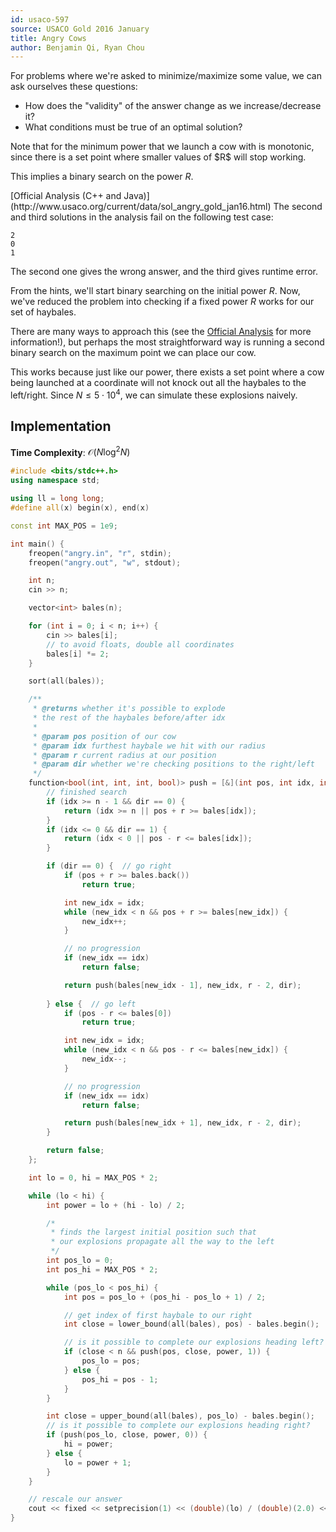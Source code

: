 ```yaml
---
id: usaco-597
source: USACO Gold 2016 January
title: Angry Cows
author: Benjamin Qi, Ryan Chou
---
```



<Spoiler title="Hint 1">
For problems where we're asked to minimize/maximize some value, we can ask ourselves these questions:

- How does the "validity" of the answer change as we increase/decrease it?
- What conditions must be true of an optimal solution?
</Spoiler>

<Spoiler title="Answer to Hint 1">
Note that for the minimum power that we launch a cow with is monotonic, since there is a set point where smaller values of $R$ will stop working.

This implies a binary search on the power $R$.
</Spoiler>

<Spoiler title="Solution">
[Official Analysis (C++ and Java)](http://www.usaco.org/current/data/sol_angry_gold_jan16.html)

<Warning>
The second and third solutions in the analysis fail on the following test case:

```
2
0
1
```

The second one gives the wrong answer, and the third gives runtime error.
</Warning>

From the hints, we'll start binary searching on the initial power $R$. Now, we've reduced the problem into checking if a fixed power $R$ works for our set of haybales.

There are many ways to approach this (see the [Official Analysis](http://www.usaco.org/current/data/sol_angry_gold_jan16.html) for more information!), but perhaps the most straightforward way is running a second binary search on the maximum point we can place our cow.

This works because just like our power, there exists a set point where a cow being launched at a coordinate will not knock out all the haybales to the left/right. Since $N \leq 5 \cdot 10^4$, we can simulate these explosions naively.


## Implementation

**Time Complexity**: $\mathcal{O}(N \log^2 N)$

<LanguageSection>
<CPPSection>

```cpp
#include <bits/stdc++.h>
using namespace std;

using ll = long long;
#define all(x) begin(x), end(x)

const int MAX_POS = 1e9;

int main() {
	freopen("angry.in", "r", stdin);
	freopen("angry.out", "w", stdout);

	int n;
	cin >> n;

	vector<int> bales(n);

	for (int i = 0; i < n; i++) {
		cin >> bales[i];
		// to avoid floats, double all coordinates
		bales[i] *= 2;
	}

	sort(all(bales));

	/**
	 * @returns whether it's possible to explode
	 * the rest of the haybales before/after idx
	 *
	 * @param pos position of our cow
	 * @param idx furthest haybale we hit with our radius
	 * @param r current radius at our position
	 * @param dir whether we're checking positions to the right/left
	 */
	function<bool(int, int, int, bool)> push = [&](int pos, int idx, int r, bool dir) {
		// finished search
		if (idx >= n - 1 && dir == 0) {
			return (idx >= n || pos + r >= bales[idx]);
		}
		if (idx <= 0 && dir == 1) {
			return (idx < 0 || pos - r <= bales[idx]);
		}

		if (dir == 0) {  // go right
			if (pos + r >= bales.back())
				return true;

			int new_idx = idx;
			while (new_idx < n && pos + r >= bales[new_idx]) {
				new_idx++;
			}

			// no progression
			if (new_idx == idx)
				return false;

			return push(bales[new_idx - 1], new_idx, r - 2, dir);
		
		} else {  // go left
			if (pos - r <= bales[0])
				return true;

			int new_idx = idx;
			while (new_idx < n && pos - r <= bales[new_idx]) {
				new_idx--;
			}

			// no progression
			if (new_idx == idx)
				return false;

			return push(bales[new_idx + 1], new_idx, r - 2, dir);
		}

		return false;
	};

	int lo = 0, hi = MAX_POS * 2;

	while (lo < hi) {
		int power = lo + (hi - lo) / 2;

		/*
		 * finds the largest initial position such that
		 * our explosions propagate all the way to the left
		 */
		int pos_lo = 0;
		int pos_hi = MAX_POS * 2;

		while (pos_lo < pos_hi) {
			int pos = pos_lo + (pos_hi - pos_lo + 1) / 2;

			// get index of first haybale to our right
			int close = lower_bound(all(bales), pos) - bales.begin();

			// is it possible to complete our explosions heading left?
			if (close < n && push(pos, close, power, 1)) {
				pos_lo = pos;
			} else {
				pos_hi = pos - 1;
			}
		}

		int close = upper_bound(all(bales), pos_lo) - bales.begin();
		// is it possible to complete our explosions heading right?
		if (push(pos_lo, close, power, 0)) {
			hi = power;
		} else {
			lo = power + 1;
		}
	}

	// rescale our answer
	cout << fixed << setprecision(1) << (double)(lo) / (double)(2.0) << endl;
}
```
</CPPSection>
</LanguageSection>

</Spoiler>
